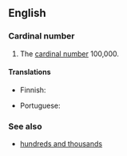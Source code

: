 ==English==

===Cardinal number===
{{enum|ten thousand|million|cardinal number|100,000}}
{{infl|en|numeral|head=[[hundred]] [[thousand]]}}

# {{cardinal}} The [[cardinal number]] 100,000.

====Translations====
{{trans-top|100,000}}
* Finnish: {{t|fi|satatuhatta}}
{{trans-mid}}
* Portuguese: {{t|pt|cem mil}}
{{trans-bottom}}

===See also===
*[[hundreds and thousands]]